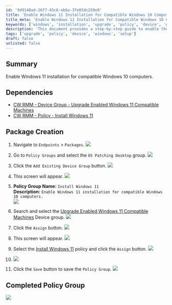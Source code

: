 ```yaml
---
id: '9d9148ad-26f7-45c6-ab6a-37e85dc259e8'
title: 'Enable Windows 11 Installation for Compatible Windows 10 Computers'
title_meta: 'Enable Windows 11 Installation for Compatible Windows 10 Computers'
keywords: ['windows', 'installation', 'upgrade', 'policy', 'device', 'group']
description: 'This document provides a step-by-step guide to enable the installation of Windows 11 on compatible Windows 10 computers through the ConnectWise RMM platform. It includes necessary dependencies, package creation instructions, and how to assign policies to device groups.'
tags: ['upgrade', 'policy', 'device', 'windows', 'setup']
draft: false
unlisted: false
---
```

## Summary

Enable Windows 11 installation for compatible Windows 10 computers.

## Dependencies

- [CW RMM - Device Group - Upgrade Enabled Windows 11 Compatible Machines](https://proval.itglue.com/DOC-5078775-15835385)
- [CW RMM - Policy - Install Windows 11](https://proval.itglue.com/DOC-5078775-18002003)

## Package Creation

1. Navigate to `Endpoints` > `Packages`.
   ![](../../../static/img/Install-Windows-11/image_2.png)

2. Go to `Policy Groups` and select the `OS Patching Desktop` group.
   ![](../../../static/img/Install-Windows-11/image_3.png)

3. Click the `Add Existing Device Group` button.
   ![](../../../static/img/Install-Windows-11/image_4.png)

4. This screen will appear.
   ![](../../../static/img/Install-Windows-11/image_5.png)

5. **Policy Group Name:** `Install Windows 11`  
   **Description:** `Enable Windows 11 installation for compatible Windows 10 computers.`  
   ![](../../../static/img/Install-Windows-11/image_6.png)

6. Search and select the [Upgrade Enabled Windows 11 Compatible Machines](https://proval.itglue.com/DOC-5078775-15835385) Device group.
   ![](../../../static/img/Install-Windows-11/image_7.png)

7. Click the `Assign` button.
   ![](../../../static/img/Install-Windows-11/image_8.png)

8. This screen will appear.
   ![](../../../static/img/Install-Windows-11/image_9.png)

9. Select the [Install Windows 11](https://proval.itglue.com/DOC-5078775-18002003) policy and click the `Assign` button.
   ![](../../../static/img/Install-Windows-11/image_10.png)

10. ![](../../../static/img/Install-Windows-11/image_11.png)

11. Click the `Save` button to save the `Policy Group`.
   ![](../../../static/img/Install-Windows-11/image_12.png)

## Completed Policy Group

![](../../../static/img/Install-Windows-11/image_13.png)











